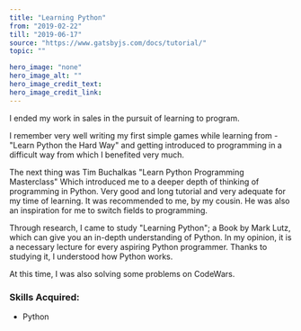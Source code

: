 ---
title: "Learning Python"
from: "2019-02-22"
till: "2019-06-17"
source: "https://www.gatsbyjs.com/docs/tutorial/"
topic: ""

hero_image: "none"
hero_image_alt: ""
hero_image_credit_text: 
hero_image_credit_link: 
---

I ended my work in sales in the pursuit of learning
to program.

 I remember very well writing my first simple games
while learning from - "Learn Python the Hard Way" and getting 
introduced to programming in a difficult way from which I 
benefited very much.

The next thing was Tim Buchalkas "Learn Python Programming Masterclass"
Which introduced me to a deeper depth of thinking of programming in Python.
Very good and long tutorial and very adequate for my time of learning.
It was recommended to me, by my cousin. He was also an inspiration for me to switch fields to programming.

Through research, I came to study "Learning Python";
a Book by Mark Lutz, which can give you an in-depth understanding of Python. In my opinion, it is a necessary lecture for every aspiring Python programmer.
Thanks to studying it, I  understood how Python works.

At this time, I was also solving some problems on CodeWars.

### Skills Acquired:
- Python